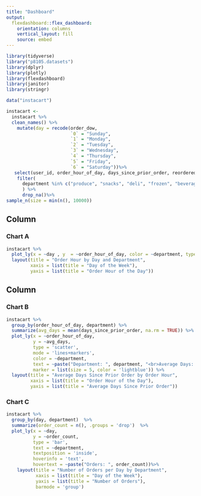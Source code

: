```yaml
---
title: "Dashboard"
output: 
  flexdashboard::flex_dashboard:
    orientation: columns
    vertical_layout: fill
    source: embed
---
```


```r
library(tidyverse)
library("p8105.datasets")
library(dplyr)
library(plotly)
library(flexdashboard)
library(janitor)
library(stringr)
```


```r
data("instacart")

instacart <-
  instacart %>%
  clean_names() %>%
    mutate(day = recode(order_dow, 
                        `0` = "Sunday", 
                        `1` = "Monday", 
                        `2` = "Tuesday", 
                        `3` = "Wednesday",
                        `4` = "Thursday", 
                        `5` = "Friday", 
                        `6` = "Saturday"))%>%
   select(user_id, order_hour_of_day, days_since_prior_order, reordered, day, department)  %>%
    filter(
      department %in% c("produce", "snacks", "deli", "frozen", "beverages", "pantry", "dairy eggs", "bakery")
      ) %>%
      drop_na()%>%
sample_n(size = min(n(), 10000))
```

Column {data-width=650}
-----------------------------------------------------------------------

### Chart A

```r
instacart %>%
  plot_ly(x = ~day , y  = ~order_hour_of_day, color = ~department, type = "box")%>%
  layout(title = "Order Hour by Day and Department", 
         xaxis = list(title = "Day of the Week"),
         yaxis = list(title = "Order Hour of the Day"))
```

Column {data-width=350}
-----------------------------------------------------------------------

### Chart B

```r
instacart %>%
  group_by(order_hour_of_day, department) %>%
  summarize(avg_days = mean(days_since_prior_order, na.rm = TRUE)) %>%
  plot_ly(x = ~order_hour_of_day, 
          y = ~avg_days, 
          type = 'scatter', 
          mode = 'lines+markers',
          color = ~department, 
          text = ~paste("Department: ", department, "<br>Average Days: ", round(avg_days, 2)), 
          marker = list(size = 5, color = 'lightblue')) %>%
  layout(title = "Average Days Since Prior Order by Order Hour",
         xaxis = list(title = "Order Hour of the Day"),
         yaxis = list(title = "Average Days Since Prior Order"))
```

### Chart C

```r
instacart %>%
  group_by(day, department)  %>%
  summarize(order_count = n(), .groups = 'drop')  %>%
  plot_ly(x = ~day, 
          y = ~order_count, 
          type = 'bar', 
          text = ~department,
          textposition = 'inside',
          hoverinfo = 'text',
          hovertext = ~paste("Orders: ", order_count))%>%
    layout(title = "Number of Orders per Day by Department", 
           xaxis = list(title = "Day of the Week"), 
           yaxis = list(title = "Number of Orders"), 
           barmode = 'group')
```

